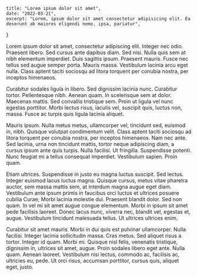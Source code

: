 
    title: "Lorem ipsum dolor sit amet",
    date: "2022-03-21",
    excerpt: "Lorem, ipsum dolor sit amet consectetur adipisicing elit. Ea deserunt ab maiores eligendi nemo, ipsa, pariatur",
}



Lorem ipsum dolor sit amet, consectetur adipiscing elit. Integer nec odio. Praesent libero. Sed cursus ante dapibus diam. Sed nisi. Nulla quis sem at nibh elementum imperdiet. Duis sagittis ipsum. Praesent mauris. Fusce nec tellus sed augue semper porta. Mauris massa. Vestibulum lacinia arcu eget nulla. Class aptent taciti sociosqu ad litora torquent per conubia nostra, per inceptos himenaeos.

Curabitur sodales ligula in libero. Sed dignissim lacinia nunc. Curabitur tortor. Pellentesque nibh. Aenean quam. In scelerisque sem at dolor. Maecenas mattis. Sed convallis tristique sem. Proin ut ligula vel nunc egestas porttitor. Morbi lectus risus, iaculis vel, suscipit quis, luctus non, massa. Fusce ac turpis quis ligula lacinia aliquet.

Mauris ipsum. Nulla metus metus, ullamcorper vel, tincidunt sed, euismod in, nibh. Quisque volutpat condimentum velit. Class aptent taciti sociosqu ad litora torquent per conubia nostra, per inceptos himenaeos. Nam nec ante. Sed lacinia, urna non tincidunt mattis, tortor neque adipiscing diam, a cursus ipsum ante quis turpis. Nulla facilisi. Ut fringilla. Suspendisse potenti. Nunc feugiat mi a tellus consequat imperdiet. Vestibulum sapien. Proin quam.

Etiam ultrices. Suspendisse in justo eu magna luctus suscipit. Sed lectus. Integer euismod lacus luctus magna. Quisque cursus, metus vitae pharetra auctor, sem massa mattis sem, at interdum magna augue eget diam. Vestibulum ante ipsum primis in faucibus orci luctus et ultrices posuere cubilia Curae; Morbi lacinia molestie dui. Praesent blandit dolor. Sed non quam. In vel mi sit amet augue congue elementum. Morbi in ipsum sit amet pede facilisis laoreet. Donec lacus nunc, viverra nec, blandit vel, egestas et, augue. Vestibulum tincidunt malesuada tellus. Ut ultrices ultrices enim.

Curabitur sit amet mauris. Morbi in dui quis est pulvinar ullamcorper. Nulla facilisi. Integer lacinia sollicitudin massa. Cras metus. Sed aliquet risus a tortor. Integer id quam. Morbi mi. Quisque nisl felis, venenatis tristique, dignissim in, ultrices sit amet, augue. Proin sodales libero eget ante. Nulla quam. Aenean laoreet. Vestibulum nisi lectus, commodo ac, facilisis ac, ultricies eu, pede. Ut orci risus, accumsan porttitor, cursus quis, aliquet eget, justo.
